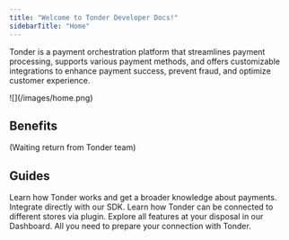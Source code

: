 ```yaml
---
title: "Welcome to Tonder Developer Docs!"
sidebarTitle: "Home"
---
```


Tonder is a payment orchestration platform that streamlines payment processing, supports various payment methods, and offers customizable integrations to enhance payment success, prevent fraud, and optimize customer experience.

<Frame>![](/images/home.png) </Frame>

## Benefits
(Waiting return from Tonder team)


## Guides

<CardGroup>

<Card title="Get Started" icon="flag-checkered" href="./getting-started">
  Learn how Tonder works and get a broader knowledge about payments.
</Card>

<Card title="Web SDK" icon="rocket" href="https://www.npmjs.com/package/tonder-sdk-test?activeTab=readme">
  Integrate directly with our SDK.
</Card>

<Card title="Plugins" icon="cash-register" href="./woo-commerce">
  Learn how Tonder can be connected to different stores via plugin.
</Card>

<Card title="Dashboard" icon="computer" href="./woo-commerce">
  Explore all features at your disposal in our Dashboard.
</Card>

<Card title="API Reference" icon="square-terminal" href="/reference/overview">
  All you need to prepare your connection with Tonder.
</Card>



</CardGroup>